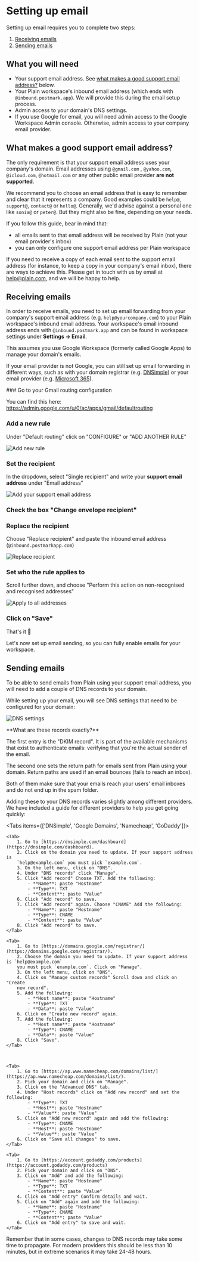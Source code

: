 
# Setting up email

Setting up email requires you to complete two steps:

1. [Receiving emails](#receiving-emails)
2. [Sending emails](#sending-emails)

## What you will need

- Your support email address. See [what makes a good support email address?](#what-makes-a-good-support-email-address)
  below.
- Your Plain workspace's inbound email address (which ends with
  `@inbound.postmark.app`). We will provide this during the email setup process.
- Admin access to your domain's DNS settings.
- If you use Google for email, you will need admin access to the Google Workspace
  Admin console. Otherwise, admin access to your company email provider.

## What makes a good support email address?

The only requirement is that your support email address uses your company's domain. Email addresses using `@gmail.com`
, `@yahoo.com`, `@icloud.com`, `@hotmail.com` or any other public email provider **are not supported**.

We recommend you to choose an email address that is easy to remember and clear that it represents a company. Good
examples could be `help@`, `support@`, `contact@` or `hello@`. Generally, we'd advise against a personal one
like `sonia@` or `peter@`. But they might also be fine, depending on your needs.

If you follow this guide, bear in mind that:

- all emails sent to that email address will be received by Plain (not your email provider's inbox)
- you can only configure one support email address per Plain workspace

If you need to receive a copy of each email sent to the support email address (for instance, to keep a copy in your
company's email inbox), there are ways to achieve this. Please get in touch with us by email
at [help@plain.com](mailto:help@plain.com), and we will be happy to help.

## Receiving emails

In order to receive emails, you need to set up email forwarding from
your company's support email address (e.g. `help@yourcompany.com`) to your Plain workspace's inbound email address. Your workspace's email inbound address ends with `@inbound.postmark.app` and can be found in workspace settings under **Settings → Email**.

<Callout type="info" emoji="️👉">
This assumes you use Google Workspace (formerly called Google Apps) to manage your domain's emails.

If your email provider is not Google, you can still set up email forwarding in different ways, such as with your domain registrar (e.g. [DNSimple](https://support.dnsimple.com/articles/email-forwarding/)) or your email provider (e.g. [Microsoft 365](https://learn.microsoft.com/en-us/microsoft-365/admin/email/configure-email-forwarding)).

</Callout>

<Steps>
### Go to your Gmail routing configuration
 
You can find this here: https://admin.google.com/u/0/ac/apps/gmail/defaultrouting
 
### Add a new rule

Under "Default routing" click on "CONFIGURE" or "ADD ANOTHER RULE"

![Add new rule](/images/email-setup/email-setup-0.png)

### Set the recipient

In the dropdown, select "Single recipient" and write your **support email address** under "Email address"

![Add your support email address](/images/email-setup/email-setup-1.png)

### Check the box "Change envelope recipient"

### Replace the recipient

Choose "Replace recipient" and paste the inbound email address (`@inbound.postmarkapp.com`)

![Replace recipient](/images/email-setup/email-setup-2.png)

### Set who the rule applies to

Scroll further down, and choose "Perform this action on non-recognised and recognised addresses"

![Apply to all addresses](/images/email-setup/email-setup-3.png)

### Click on "Save"

That's it 💅

</Steps>

Let's now set up email sending, so you can fully enable emails for your workspace.

## Sending emails

To be able to send emails from Plain using your support email
address, you will need to add a couple of DNS records to your domain.

While setting up your email, you will see DNS settings that need to be
configured for your domain:

![DNS settings](/images/email-setup/email-setup-4.png)

<Callout type="info" emoji="️👉">
**What are these records exactly?**

The first entry is the "DKIM record".
It is part of the available mechanisms that exist to authenticate
emails: verifying that you're the actual sender of the email.

The second one sets the return path for emails sent from Plain using your domain.
Return paths are used if an email bounces (fails to reach an inbox).

Both of them make sure that your emails reach your users' email inboxes
and do not end up in the spam folder.

</Callout>

Adding these to your DNS records varies slightly among different
providers. We have included a guide for different providers to help you
get going quickly:

<Tabs items={['DNSimple', 'Google Domains',  'Namecheap', 'GoDaddy']}>

    <Tab>
        1. Go to [https://dnsimple.com/dashboard](https://dnsimple.com/dashboard).
        2. Click on the domain you need to update. If your support address is
        `help@example.com` you must pick `example.com`.
        3. On the left menu, click on "DNS".
        4. Under "DNS records" click "Manage".
        5. Click "Add record" Choose TXT. Add the following:
            - **Name**: paste "Hostname"
            - **Type**: TXT
            - **Content**: paste "Value"
        6. Click "Add record" to save.
        7. Click "Add record" again. Choose "CNAME" Add the following:
            - **Name**: paste "Hostname"
            - **Type**: CNAME
            - **Content**: paste "Value"
        8. Click "Add record" to save.
    </Tab>

    <Tab>
        1. Go to [https://domains.google.com/registrar/](https://domains.google.com/registrar/).
        2. Choose the domain you need to update. If your support address is `help@example.com`
        you must pick `example.com`. Click on "Manage".
        3. On the left menu, click on "DNS".
        4. Click on "Manage custom records" Scroll down and click on "Create
        new record".
        5. Add the following:
            - **Host name**: paste "Hostname"
            - **Type**: TXT
            - **Data**: paste "Value"
        6. Click on "Create new record" again.
        7. Add the following:
            - **Host name**: paste "Hostname"
            - **Type**: CNAME
            - **Data**: paste "Value"
        8. Click "Save".
    </Tab>



    <Tab>
        1. Go to [https://ap.www.namecheap.com/domains/list/](https://ap.www.namecheap.com/domains/list/).
        2. Pick your domain and click on "Manage".
        3. Click on the "Advanced DNS" tab.
        4. Under "Host records" click on "Add new record" and set the following:
            - **Type**: TXT
            - **Host**: paste "Hostname"
            - **Value**: paste "Value"
        5. Click on "Add new record" again and add the following:
            - **Type**: CNAME
            - **Host**: paste "Hostname"
            - **Value**: paste "Value"
        6. Click on "Save all changes" to save.
    </Tab>

    <Tab>
        1. Go to [https://account.godaddy.com/products](https://account.godaddy.com/products)
        2. Pick your domain and click on "DNS".
        3. Click on "Add" and add the following:
            - **Name**: paste "Hostname"
            - **Type**: TXT
            - **Content**: paste "Value"
        4. Click on "Add entry" Confirm details and wait.
        5. Click on "Add" again and add the following:
            - **Name**: paste "Hostname"
            - **Type**: CNAME
            - **Content**: paste "Value"
        6. Click on "Add entry" to save and wait.
    </Tab>

</Tabs>

Remember that in some cases, changes to DNS records may take some time
to propagate. For modern providers this should be less than 10 minutes,
but in extreme scenarios it may take 24-48 hours.
